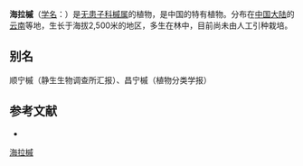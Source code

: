 {{Speciesbox
| name = 海拉槭
| status = CR
| status_system = IUCN3.1
| image =
| genus = Acer
| species = hilaense
| authority = Hu et Cheng
}}

'''海拉槭'''（[[学名|学名]]：{{lang|la|''Acer hilaense''}}）是[[无患子科|无患子科]][[槭属|槭属]]的植物，是中国的特有植物。分布在[[中国大陆|中国大陆]]的[[云南|云南]]等地，生长于海拔2,500米的地区，多生在林中，目前尚未由人工引种栽培。

== 别名 ==
顺宁槭（静生生物调查所汇报）、昌宁槭（植物分类学报）

== 参考文献 ==
<div class="references-small">
* {{cite web| url =http://www.bioinfo.cn/db05/KmzwSpecies.php?action=view&id=472| title =海拉槭| work =《中国高等植物数据库全库》| publisher =中国科学院微生物研究所| author =昆明植物研究所| accessdate =2009-02-21| deadurl =yes| archiveurl =https://web.archive.org/web/20160305095339/http://www.bioinfo.cn/db05/KmzwSpecies.php?action=view&id=472| archivedate =2016-03-05}}
</div>
{{Taxonbar|from=Q6761271}}

[[Category:枫属|海拉槭]]


{{植物小作品}}